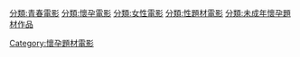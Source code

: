 [[分類:青春電影|分類:青春電影]]
[[分類:懷孕電影|分類:懷孕電影]]
[[分類:女性電影|分類:女性電影]]
[[分類:性題材電影|分類:性題材電影]]
[[分類:未成年懷孕題材作品|分類:未成年懷孕題材作品]]
[[Category:懷孕題材電影|Category:懷孕題材電影]]